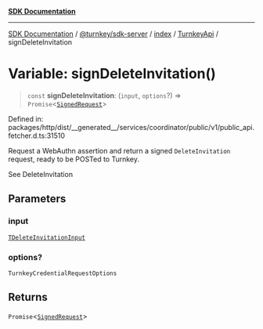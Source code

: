 [**SDK Documentation**](../../../../../../README.mdx)

***

[SDK Documentation](../../../../../../packages.mdx) / [@turnkey/sdk-server](../../../../README.mdx) / [index](../../../README.mdx) / [TurnkeyApi](../README.mdx) / signDeleteInvitation

# Variable: signDeleteInvitation()

> `const` **signDeleteInvitation**: (`input`, `options`?) => `Promise`\<[`SignedRequest`](../../../../../http/index/type-aliases/SignedRequest.mdx)\>

Defined in: packages/http/dist/\_\_generated\_\_/services/coordinator/public/v1/public\_api.fetcher.d.ts:31510

Request a WebAuthn assertion and return a signed `DeleteInvitation` request, ready to be POSTed to Turnkey.

See DeleteInvitation

## Parameters

### input

[`TDeleteInvitationInput`](../type-aliases/TDeleteInvitationInput.mdx)

### options?

`TurnkeyCredentialRequestOptions`

## Returns

`Promise`\<[`SignedRequest`](../../../../../http/index/type-aliases/SignedRequest.mdx)\>
